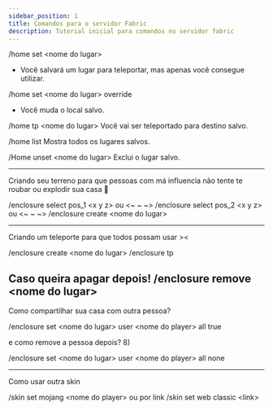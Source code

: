 ```yaml
---
sidebar_position: 1
title: Comandos para o servidor Fabric
description: Tutorial inicial para comandos no servidor fabric
---
```



/home set \<nome do lugar\>
- Você salvará um lugar para teleportar, mas apenas você consegue utilizar.

/home set \<nome do lugar\> override 
- Você muda o local salvo.

/home tp \<nome do lugar\>
Você vai ser teleportado para destino salvo. 

/home list
Mostra todos os lugares salvos.

/Home unset \<nome do lugar\>
Exclui o lugar salvo.

--------------------------------------

Criando seu terreno para que pessoas com má influencia não tente te roubar ou explodir sua casa 🙂

/enclosure select pos_1 \<x y z\> ou \<~ ~ ~\>
/enclosure select pos_2 \<x y z\> ou \<~ ~ ~\>
/enclosure create \<nome do lugar\>

--------------------------------------

Criando um teleporte para que todos possam usar ><

/enclosure create \<nome do lugar\>
/enclosure tp <nome do lugar>

Caso queira apagar depois!
/enclosure remove \<nome do lugar\>
---------------------------------------

Como compartilhar sua casa com outra pessoa?

/enclosure set \<nome do lugar\> user \<nome do player\> all true

e como remove a pessoa depois? 8)

/enclosure set \<nome do lugar\> user \<nome do player\> all none

----------------------------------------

Como usar outra skin

/skin set mojang \<nome do player\>
ou por link 
/skin set web classic \<link\>
